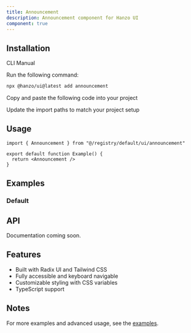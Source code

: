 ```yaml
---
title: Announcement
description: Announcement component for Hanzo UI
component: true
---
```


<ComponentPreview name="announcement-demo" />

## Installation

<Tabs defaultValue="cli">

<TabsList>
  <TabsTrigger value="cli">CLI</TabsTrigger>
  <TabsTrigger value="manual">Manual</TabsTrigger>
</TabsList>

<TabsContent value="cli">

<Steps>

<Step>Run the following command:</Step>

```bash
npx @hanzo/ui@latest add announcement
```

</Steps>

</TabsContent>

<TabsContent value="manual">

<Steps>

<Step>Copy and paste the following code into your project</Step>

<ComponentSource name="announcement" />

<Step>Update the import paths to match your project setup</Step>

</Steps>

</TabsContent>

</Tabs>

## Usage

```tsx
import { Announcement } from "@/registry/default/ui/announcement"

export default function Example() {
  return <Announcement />
}
```

## Examples

### Default

<ComponentPreview name="announcement-demo" />

## API

Documentation coming soon.

## Features

- Built with Radix UI and Tailwind CSS
- Fully accessible and keyboard navigable
- Customizable styling with CSS variables
- TypeScript support

## Notes

For more examples and advanced usage, see the [examples](/examples).
